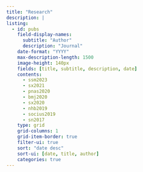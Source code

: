 ```yaml
---
title: "Research"
description: |
listing:
  - id: pubs
    field-display-names:
      subtitle: "Author"
      description: "Journal"
    date-format: "YYYY"
    max-description-length: 1500
    image-height: 140px
    fields: [title, subtitle, description, date]
    contents: 
      - ssm2023
      - sx2021
      - pnas2020
      - bmj2020
      - sx2020
      - nhb2019
      - socius2019
      - sn2017
    type: grid
    grid-columns: 1
    grid-item-border: true
    filter-ui: true
    sort: "date desc"
    sort-ui: [date, title, author]
    categories: true
---
```







